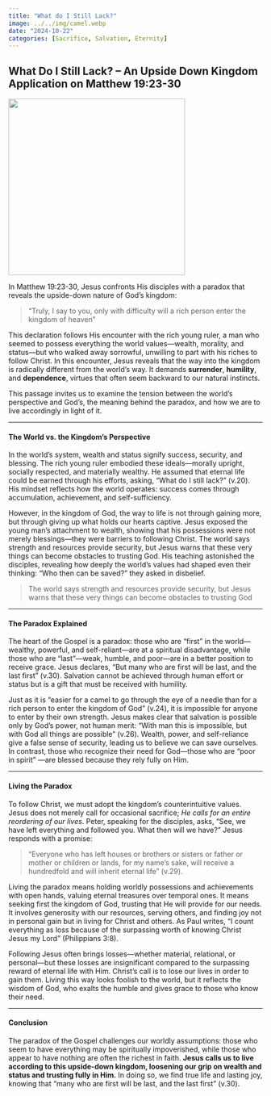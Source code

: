 ```yaml
---
title: "What do I Still Lack?"
image: ../../img/camel.webp
date: "2024-10-22"
categories: [Sacrifice, Salvation, Eternity]
---
```


## What Do I Still Lack? – An Upside Down Kingdom Application on Matthew 19:23-30

![](../../img/camel.webp){fig-align="center" width="350"}

In Matthew 19:23-30, Jesus confronts His disciples with a paradox that reveals the upside-down nature of God’s kingdom:

> "Truly, I say to you, only with difficulty will a rich person enter the kingdom of heaven"

This declaration follows His encounter with the rich young ruler, a man who seemed to possess everything the world values—wealth, morality, and status—but who walked away sorrowful, unwilling to part with his riches to follow Christ. In this encounter, Jesus reveals that the way into the kingdom is radically different from the world’s way. It demands **surrender**, **humility**, and **dependence**, virtues that often seem backward to our natural instincts.

This passage invites us to examine the tension between the world’s perspective and God’s, the meaning behind the paradox, and how we are to live accordingly in light of it.

------------------------------------------------------------------------

#### The World vs. the Kingdom’s Perspective

In the world’s system, wealth and status signify success, security, and blessing. The rich young ruler embodied these ideals—morally upright, socially respected, and materially wealthy. He assumed that eternal life could be earned through his efforts, asking, “What do I still lack?” (v.20). His mindset reflects how the world operates: success comes through accumulation, achievement, and self-sufficiency.

However, in the kingdom of God, the way to life is not through gaining more, but through giving up what holds our hearts captive. Jesus exposed the young man’s attachment to wealth, showing that his possessions were not merely blessings—they were barriers to following Christ. The world says strength and resources provide security, but Jesus warns that these very things can become obstacles to trusting God. His teaching astonished the disciples, revealing how deeply the world’s values had shaped even their thinking: "Who then can be saved?" they asked in disbelief.

> The world says strength and resources provide security, but Jesus warns that these very things can become obstacles to trusting God

------------------------------------------------------------------------

#### The Paradox Explained

The heart of the Gospel is a paradox: those who are “first” in the world—wealthy, powerful, and self-reliant—are at a spiritual disadvantage, while those who are “last”—weak, humble, and poor—are in a better position to receive grace. Jesus declares, “But many who are first will be last, and the last first” (v.30). Salvation cannot be achieved through human effort or status but is a gift that must be received with humility.

Just as it is "easier for a camel to go through the eye of a needle than for a rich person to enter the kingdom of God" (v.24), it is impossible for anyone to enter by their own strength. Jesus makes clear that salvation is possible only by God’s power, not human merit: "With man this is impossible, but with God all things are possible" (v.26). Wealth, power, and self-reliance give a false sense of security, leading us to believe we can save ourselves. In contrast, those who recognize their need for God—those who are "poor in spirit" —are blessed because they rely fully on Him.

------------------------------------------------------------------------

#### Living the Paradox

To follow Christ, we must adopt the kingdom's counterintuitive values. Jesus does not merely call for occasional sacrifice; *He calls for an entire reordering of our lives*. Peter, speaking for the disciples, asks, "See, we have left everything and followed you. What then will we have?" Jesus responds with a promise:

> "Everyone who has left houses or brothers or sisters or father or mother or children or lands, for my name’s sake, will receive a hundredfold and will inherit eternal life" (v.29).

Living the paradox means holding worldly possessions and achievements with open hands, valuing eternal treasures over temporal ones. It means seeking first the kingdom of God, trusting that He will provide for our needs. It involves generosity with our resources, serving others, and finding joy not in personal gain but in living for Christ and others. As Paul writes, “I count everything as loss because of the surpassing worth of knowing Christ Jesus my Lord” (Philippians 3:8).

Following Jesus often brings losses—whether material, relational, or personal—but these losses are insignificant compared to the surpassing reward of eternal life with Him. Christ’s call is to lose our lives in order to gain them. Living this way looks foolish to the world, but it reflects the wisdom of God, who exalts the humble and gives grace to those who know their need.

------------------------------------------------------------------------

#### Conclusion

The paradox of the Gospel challenges our worldly assumptions: those who seem to have everything may be spiritually impoverished, while those who appear to have nothing are often the richest in faith. **Jesus calls us to live according to this upside-down kingdom, loosening our grip on wealth and status and trusting fully in Him.** In doing so, we find true life and lasting joy, knowing that "many who are first will be last, and the last first" (v.30).
